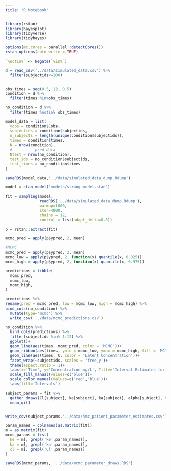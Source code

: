 ```yaml
---
title: "R Notebook"
---
```


```r
library(rstan)
library(bayesplot)
library(tidyverse)
library(tidybayes)

options(mc.cores = parallel::detectCores())
rstan_options(auto_write = TRUE)

`%notin%` <- Negate(`%in%`)

```

```r
d = read_csv('../data/simulated_data.csv') %>%
  filter(subjectids<=100)


obs_times = seq(0.5, 12, 0.5)
condition = d %>% 
  filter(times %in%obs_times)

no_condition = d %>% 
  filter(times %notin% obs_times)

model_data = list(
  yobs = condition$Cobs,
  subjectids = condition$subjectids,
  n_subjects = length(unique(condition$subjectids)),
  times = condition$times,
  N = nrow(condition),
  #----------pred data---------
  Ntest = nrow(no_condition),
  test_ids = no_condition$subjectids,
  test_times = no_condition$times
)

saveRDS(model_data,'../data/simulated_data_dump.Rdump')

```

```r

model = stan_model('models/strong_model.stan')

fit = sampling(model,
               readRDS('../data/simulated_data_dump.Rdump'),
               warmup=1000,
               iter=4000,
               chains = 12,
               control = list(adapt_delta=0.8))

p = rstan::extract(fit)

mcmc_pred = apply(p$ypred, 2, mean)

```


```r

#MCMC
mcmc_pred = apply(p$ypred, 2, mean)
mcmc_low = apply(p$ypred, 2, function(x) quantile(x, 0.025))
mcmc_high = apply(p$ypred, 2, function(x) quantile(x, 0.975))

predictions = tibble(
  mcmc_pred,
  mcmc_low,
  mcmc_high,
)

predictions %>% 
rename(pred = mcmc_pred, low = mcmc_low, high = mcmc_high) %>% 
bind_cols(no_condition) %>% 
  mutate(type='mcmc') %>% 
  write_csv('../data/mcmc_predictions.csv')

```


```r
no_condition %>% 
  bind_cols(predictions) %>% 
  filter(subjectids %in% 1:12) %>% 
  ggplot()+
  geom_line(aes(times, mcmc_pred, color = 'MCMC'))+
  geom_ribbon(aes(times, ymin = mcmc_low, ymax = mcmc_high, fill = 'MCMC'), alpha = 0.25)+
  geom_line(aes(times, C, color = 'Latent Concentration'))+
  facet_wrap(~subjectids, scales = 'free_y')+
  theme(aspect.ratio = 1)+
  labs(x='Time', y='Concentration mg/L', Title='Interval Estimates for concentration')+
  scale_fill_manual(values=c('blue'))+
  scale_color_manual(values=c('red','blue'))+
  labs(fill='Intervals')
```

```r


subject_params = fit %>% 
  gather_draws(Cl[subject], ke[subject], ka[subject], alpha[subject], t[subject], n = 2000) %>% 
  mean_qi()


write_csv(subject_params,'../data/hmc_patient_parameter_estimates.csv')
```

```r
param_names = colnames(as.matrix(fit))
m = as.matrix(fit)
mcmc_params = list(
  ke = m[, grepl('ke',param_names)],
  ka = m[, grepl('ka',param_names)],
  cl = m[, grepl('Cl',param_names)]
)

saveRDS(mcmc_params, '../data/mcmc_parameter_draws.RDS')
```


